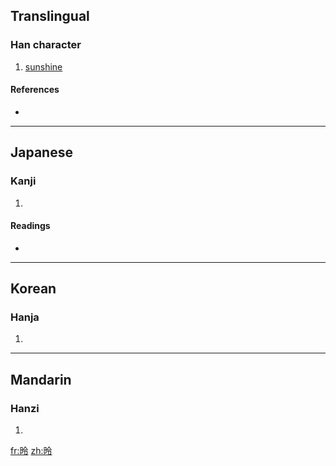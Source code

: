 ==Translingual==

===Han character===
{{Han char|rn=72|rad=日|as=05|sn=9|four=6803<sub>7</sub>|canj=日人戈戈 (AOII)}}

# [[sunshine]]

====References====
* {{Han ref|kx=0493.050|dkj=13843|dj=0856.060|hdz=21502.070|uh=6624|ud=26148|bh=AC53|bd=44115}}

----

==Japanese==

===Kanji===
{{ja-kanji|grade=|rs=日05}}

# {{defn|Japanese|sort=日05}}

====Readings====
* {{ja-readings|on=[[れい]] (rei), [[りょう]] (ryō)|kun=}}

----

==Korean==

===Hanja===
{{ko-hanja|hangeul=령>영|eumhun=|rv=ryeong>yeong|mr=ryŏng>yŏng|y=lyeng>yeng}}

# {{defn|Korean|sort=日05}}

----

==Mandarin==

===Hanzi===
{{cmn-hanzi|pin=[[līng]] ([[ling1]])|wg=ling<sup>1</sup>}}

# {{defn|Mandarin|sort=日05}}

[[fr:昤]]
[[zh:昤]]